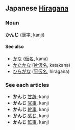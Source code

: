 ==Japanese [[Hiragana]]==
===Noun===
'''かんじ''' ([[漢字]], [[kanji]])

====See also====
*[[かな]] ([[仮名]], kana)
*[[かたかな]] ([[片仮名]], katakana)
*[[ひらがな]] ([[平仮名]], hiragana)

===See each articles===
*'''かんじ''' [[甘辞]], kanji
*'''かんじ''' [[官事]], kanji
*'''かんじ''' [[幹事]], kanji
*'''かんじ''' [[感じ]], kanji
*'''かんじ''' [[監事]], kanji